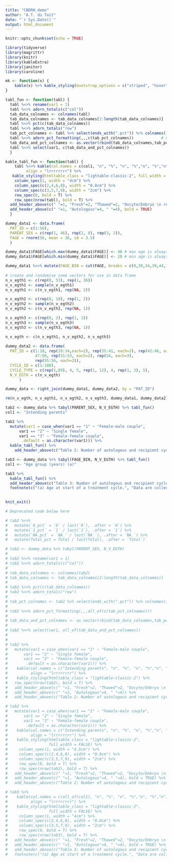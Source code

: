 ```yaml
---
title: "CBDRH_demo"
author: "A.T. du Toit"
date: "`r Sys.Date()`"
output: html_document
---
```


```r
knitr::opts_chunk$set(echo = TRUE)

library(tidyverse)
library(magrittr)
library(knitr)
library(kableExtra)
library(janitor)
library(caroline)

mk <- function(x) {
    kable(x) %>% kable_styling(bootstrap_options = c("striped", "hover", "condensed"))
}

```


```r
tabl_fun <- function(tabl) {
  tabl %<>% rename(var1 = 1) 
  tabl %<>% adorn_totals(c("col"))
  tab_data_colnames <- colnames(tabl)
  tab_data_colnames <- tab_data_colnames[2:length(tab_data_colnames)]
  tabl %<>% pct(c(tab_data_colnames))
  tabl %<>% adorn_totals("row") 
  tab_pct_colnames <- tabl %>% select(ends_with(".pct")) %>% colnames()
  tabl %<>% adorn_pct_formatting(,,,c(tab_pct_colnames))            # need to remove all_of()
  tab_data_and_pct_colnames <- as.vector(rbind(tab_data_colnames,tab_pct_colnames))
  tabl %<>% select(var1, c(tab_data_and_pct_colnames))                 # remove all_of()
  } 

kable_tabl_fun <- function(tabl) {
    tabl %<>% kable(col.names = c(col1, "n", "%", "n", "%","n", "%","n", "%"),
         align = "lrrrrrrrr") %>%
   kable_styling(htmltable_class = "lightable-classic-2", full_width = FALSE) %>% 
    column_spec(1, width = "4cm") %>%
    column_spec(c(2,4,6,8), width = "0.8cm") %>%
    column_spec(c(3,5,7,9), width = "2cm") %>%
    row_spec(0, bold = T) %>% 
    row_spec(nrow(tabl), bold = T) %>% 
  add_header_above(c(" "=1, "Fresh"=2, "Thawed"=2, "Oocyte/Embryo \n recipient"=2, "All"=2), align = "c", bold = TRUE) %>% 
  add_header_above(c(" "=1, "Autologous"=4, " "=4), bold = TRUE)
  } 
```

```r
dummy_data1 <- data.frame(
  PAT_ID = c(1:56),
  PARENT_SEX = c(rep(1, 46), rep(2, 8), rep(3, 2)),
  FAGE = rnorm(56, mean = 36, sd = 3.5)
  )

dummy_data1$FAGE[which.max(dummy_data1$FAGE)] <- 46 # max age is always 46 so all age breaks filled
dummy_data1$FAGE[which.min(dummy_data1$FAGE)] <- 28 # min age is always 28 so all age breaks filled

dummy_data1 %<>% mutate(FAGE_BIN = cut(FAGE, breaks = c(0,30,34,39,44,100), include.lowest = TRUE, labels = c("\u003c 30", "30-34", "35-39", "40-44", "\u2265 45")))
 
# create and randomise some vectors for use in data frame
n_v_egth1 <- c(rep(0, 53), rep(1, 36))
n_v_egth1 <- sample(n_v_egth1)
n_v_egth1 <- c(n_v_egth1, rep(NA, 2))

n_v_egth2 <- c(rep(0, 10), rep(1, 2))
n_v_egth2 <- sample(n_v_egth2)
n_v_egth2 <- c(n_v_egth2, rep(NA, 1))

n_v_egth3 <- c(rep(0, 2), rep(1, 1))
n_v_egth3 <- sample(n_v_egth3)
n_v_egth3 <- c(n_v_egth3, rep(NA, 1))

n_v_egth <- c(n_v_egth1, n_v_egth2, n_v_egth3)
  
dummy_data2 <- data.frame(
  PAT_ID = c(1:18, rep(19:34,each=2), rep(35:41, each=3), rep(42:46, each=4), 
             47:50, rep(51:53, each=2), rep(54, each=3),
             rep(55:56, each=2)),
  CYCLE_ID = c(1:108), 
  CYCLE_TYPE = c(rep(1,89), 4, 5, rep(1, 12), 4, rep(1, 3), 5),   
  N_V_EGTH = c(n_v_egth)
      )

dummy_data <- right_join(dummy_data1, dummy_data2, by = "PAT_ID") 

rm(n_v_egth, n_v_egth1, n_v_egth2, n_v_egth3, dummy_data1, dummy_data2)   
```

```r
tab2 <- dummy_data %>% tabyl(PARENT_SEX, N_V_EGTH) %>% tabl_fun() 
col1 <- "Intending parents"   

tab2 %>% 
  mutate(var1 = case_when(var1 == "1" ~ "Female-male couple",
      var1 == "2" ~ "Single female",
      var1 == "3" ~ "Female-female couple",
       .default = as.character(var1))) %>%
  kable_tabl_fun() %>% 
    add_header_above(c("Table 2: Number of autologous and recipient cycles by intending parents and treatment type, Australia and New Zealand, 2021"=9), bold = TRUE, align = "l")  

```

```r
tab3 <- dummy_data %>% tabyl(FAGE_BIN, N_V_EGTH) %>% tabl_fun()   
col1 <- "Age group (years) (a)"   

tab3 %>% 
  kable_tabl_fun() %>% 
  add_header_above(c("Table 3: Number of autologous and recipient cycles by female patient age and treatment type, Australia and New Zealand, 2021"=9), bold = TRUE, align = "l") %>% 
  footnote(c("(a) Age at start of a treatment cycle.", "Data are collected for each treatment cycle; therefore, some individuals may be counted more than once."))  
  
```

```r
knit_exit()   

# Deprecated code below here
```

```r
# tab2 %<>% 
#   mutate(`0_pct` = `0` / last(`0`), .after = `0`) %>% 
#   mutate(`1_pct` = `1` / last(`1`), .after = `1`) %>% 
#   mutate(`NA_pct` = `NA_` / last(`NA_`), .after = `NA_`) %>% 
#   mutate(Total_pct = Total / last(Total), .after = `Total`)  

```

```r
# tab2 <- dummy_data %>% tabyl(PARENT_SEX, N_V_EGTH) 
# 
# tab2 %<>% rename(var1 = 1) 
# tab2 %<>% adorn_totals(c("col"))
# 
# tab_data_colnames <- colnames(tab2)
# tab_data_colnames <- tab_data_colnames[2:length(tab_data_colnames)]
# 
# tab2 %<>% pct(c(tab_data_colnames))
# tab2 %<>% adorn_totals("row") 
# 
# tab_pct_colnames <- tab2 %>% select(ends_with(".pct")) %>% colnames()
# 
# tab2 %<>% adorn_pct_formatting(,,,all_of(c(tab_pct_colnames)))
# 
# tab_data_and_pct_colnames <- as.vector(rbind(tab_data_colnames,tab_pct_colnames))
# 
# tab2 %<>% select(var1, all_of(tab_data_and_pct_colnames))
# 
# 
# tab2 %>% 
#   mutate(var1 = case_when(var1 == "1" ~ "Female-male couple",
#       var1 == "2" ~ "Single female",
#       var1 == "3" ~ "Female-female couple",
#        .default = as.character(var1))) %>%
#    kable(col.names = c("Intending parents", "n", "%", "n", "%","n", "%","n", "%"),
#          align = "lrrrrrrrr") %>%
#    kable_styling(htmltable_class = "lightable-classic-2") %>% 
#   row_spec(nrow(tab2), bold = T) %>% 
#   add_header_above(c(" "=1, "Fresh"=2, "Thawed"=2, "Oocyte/Embryo \n recipient"=2, "All"=2), align = "c") %>% 
#   add_header_above(c(" "=1, "Autologous"=4, " "=4)) %>% 
#   add_header_above(c("Table 2: Number of autologous and recipient cycles by intending parents and treatment type, Australia and New Zealand, 2021"=9), bold = TRUE, align = "l")  

```

```r
# tab2 %>% 
#   mutate(var1 = case_when(var1 == "1" ~ "Female-male couple",
#       var1 == "2" ~ "Single female",
#       var1 == "3" ~ "Female-female couple",
#        .default = as.character(var1))) %>%
#    kable(col.names = c("Intending parents", "n", "%", "n", "%","n", "%","n", "%"),
#          align = "lrrrrrrrr") %>%
#    kable_styling(htmltable_class = "lightable-classic-2",
#                  full_width = FALSE) %>% 
#     column_spec(1, width = "4.5cm") %>%
#     column_spec(c(2,4,6,8), width = "0.8cm") %>%
#     column_spec(c(3,5,7,9), width = "2cm") %>%
#     row_spec(0, bold = T) %>% 
#     row_spec(nrow(tab2), bold = T) %>% 
#   add_header_above(c(" "=1, "Fresh"=2, "Thawed"=2, "Oocyte/Embryo \n recipient"=2, "All"=2), align = "c", bold = TRUE) %>% 
#   add_header_above(c(" "=1, "Autologous"=4, " "=4), bold = TRUE) %>% 
#   add_header_above(c("Table 2: Number of autologous and recipient cycles by intending parents and treatment type, Australia and New Zealand, 2021"=9), bold = TRUE, align = "l")  

```

```r
# tab3 %>% 
#    kable(col.names = c(all_of(col1), "n", "%", "n", "%","n", "%","n", "%"),
#          align = "lrrrrrrrr") %>%
#    kable_styling(htmltable_class = "lightable-classic-2",
#                  full_width = FALSE) %>% 
#     column_spec(1, width = "4cm") %>%
#     column_spec(c(2,4,6,8), width = "0.8cm") %>%
#     column_spec(c(3,5,7,9), width = "2cm") %>%
#     row_spec(0, bold = T) %>% 
#     row_spec(nrow(tab3), bold = T) %>% 
#   add_header_above(c(" "=1, "Fresh"=2, "Thawed"=2, "Oocyte/Embryo \n recipient"=2, "All"=2), align = "c", bold = TRUE) %>% 
#   add_header_above(c(" "=1, "Autologous"=4, " "=4), bold = TRUE) %>% 
#   add_header_above(c("Table 3: Number of autologous and recipient cycles by female patient age and treatment type, Australia and New Zealand, 2021"=9), bold = TRUE, align = "l") %>% 
#   footnote(c("(a) Age at start of a treatment cycle.", "Data are collected for each treatment cycle; therefore, some individuals may be counted more than once."))
```